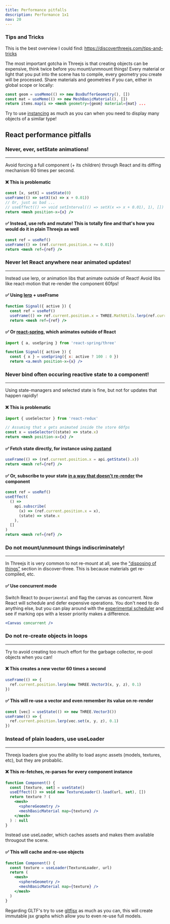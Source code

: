 ```yaml
---
title: Performance pitfalls
description: Performance 1x1
nav: 20
---
```


### Tips and Tricks <a id="tips-and-tricks"></a>

This is the best overview I could find: https://discoverthreejs.com/tips-and-tricks

The most important gotcha in Threejs is that creating objects can be expensive, think twice before you mount/unmnount things! Every material or light that you put into the scene has to compile, every geometry you create will be processed. Share materials and geometries if you can, either in global scope or locally:

```jsx
const geom = useMemo(() => new BoxBufferGeometry(), [])
const mat = useMemo(() => new MeshBasicMaterial(), [])
return items.map(i => <mesh geometry={geom} material={mat} ...
```

Try to use [instancing](https://codesandbox.io/s/r3f-instanced-colors-8fo01) as much as you can when you need to display many objects of a similar type!

## React performance pitfalls

### Never, ever, setState animations! <a id="never-ever-set-state"></a>

---

Avoid forcing a full component (+ its children) through React and its diffing mechanism 60 times per second.

#### ❌ This is problematic

```jsx
const [x, setX] = useState(0)
useFrame(() => setX((x) => x + 0.01))
// Or, just as bad ...
// useEffect(() => void setInterval(() => setX(x => x + 0.01), 1), [])
return <mesh position-x={x} />
```

#### ✅ Instead, use refs and mutate! This is totally fine and that's how you would do it in plain Threejs as well

```jsx
const ref = useRef()
useFrame(() => (ref.current.position.x += 0.01))
return <mesh ref={ref} />
```

### Never let React anywhere near animated updates! <a id="never-let-react-animate"></a>

---

Instead use lerp, or animation libs that animate outside of React! Avoid libs like react-motion that re-render the component 60fps!

#### ✅ Using [lerp](https://github.com/mattdesl/lerp) + useFrame

```jsx
function Signal({ active }) {
  const ref = useRef()
  useFrame(() => ref.current.position.x = THREE.MathUtils.lerp(ref.current.position.x, active ? 100 : 0, 0.1))
  return <mesh ref={ref} />
```

#### ✅ Or [react-spring](https://github.com/react-spring/react-spring), which animates outside of React

```jsx
import { a, useSpring } from 'react-spring/three'

function Signal({ active }) {
  const { x } = useSpring({ x: active ? 100 : 0 })
  return <a.mesh position-x={x} />
```

### Never bind often occuring reactive state to a component! <a id="never-bind-reactive-component"></a>

---

Using state-managers and selected state is fine, but not for updates that happen rapidly!

#### ❌ This is problematic

```jsx
import { useSelector } from 'react-redux'

// Assuming that x gets animated inside the store 60fps
const x = useSelector((state) => state.x)
return <mesh position-x={x} />
```

#### ✅ Fetch state directly, for instance using [zustand](https://github.com/react-spring/zustand)

```jsx
useFrame(() => (ref.current.position.x = api.getState().x))
return <mesh ref={ref} />
```

#### ✅ Or, subscribe to your state [in a way that doesn't re-render](https://github.com/react-spring/zustand#transient-updates-for-often-occuring-state-changes) the component

```jsx
const ref = useRef()
useEffect(
  () =>
    api.subscribe(
      (x) => (ref.current.position.x = x),
      (state) => state.x
    ),
  []
)
return <mesh ref={ref} />
```

### Do not mount/unmount things indiscriminately! <a id="do-not-mount-unmount-indiscriminately"></a>

---

In Threejs it is very common to not re-mount at all, see the ["disposing of things"](https://discoverthreejs.com/tips-and-tricks/) section in discover-three. This is because materials get re-compiled, etc.

#### ✅ Use concurrent mode

Switch React to `@experimental` and flag the canvas as concurrent. Now React will schedule and defer expensive operations. You don't need to do anything else, but you can play around with the [experimental scheduler](https://github.com/drcmda/scheduler-test) and see if marking ops with a lesser priority makes a difference.

```jsx
<Canvas concurrent />
```

### Do not re-create objects in loops

---

Try to avoid creating too much effort for the garbage collector, re-pool objects when you can!

#### ❌ This creates a new vector 60 times a second

```jsx
useFrame(() => {
  ref.current.position.lerp(new THREE.Vector3(x, y, z), 0.1)
})
```

#### ✅ This will re-use a vector and even remember its value on re-render

```jsx
const [vec] = useState(() => new THREE.Vector3())
useFrame(() => {
  ref.current.position.lerp(vec.set(x, y, z), 0.1)
})
```

### Instead of plain loaders, use useLoader

---

Threejs loaders give you the ability to load async assets (models, textures, etc), but they are probablic.

#### ❌ This re-fetches, re-parses for every component instance

```jsx
function Component() {
  const [texture, set] = useState()
  useEffect(() => void new TextureLoader().load(url, set), [])
  return texture ? (
    <mesh>
      <sphereGeometry />
      <meshBasicMaterial map={texture} />
    </mesh>
  ) : null
}
```

Instead use useLoader, which caches assets and makes them available througout the scene.

#### ✅ This will cache and re-use objects

```jsx
function Component() {
  const texture = useLoader(TextureLoader, url)
  return (
    <mesh>
      <sphereGeometry />
      <meshBasicMaterial map={texture} />
    </mesh>
  )
}
```

Regarding GLTF's try to use [gltfjsx](https://github.com/pmndrs/gltfjsx) as much as you can, this will create immutable jsx graphs which allow you to even re-use full models.
